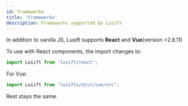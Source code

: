 ```yaml
---
id: frameworks
title: 'Frameworks'
description: Frameworks supported by Lusift
---
```


In addition to vanilla JS, Lusift supports <b>React</b> and <b>Vue</b>(version >2.6.11)

To use with React components, the import changes to:

```typescript
import Lusift from 'lusift/react';
```

For Vue:
```typescript
import Lusift from "lusiftx/dist/vue/src";
```

Rest stays the same.
